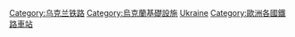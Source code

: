 {{commonscat|Train stations in Ukraine}}

[[Category:乌克兰铁路|Category:乌克兰铁路]]
[[Category:烏克蘭基礎設施|Category:烏克蘭基礎設施]]
[[Category:各國鐵路車站|Ukraine]]
[[Category:歐洲各國鐵路車站|Category:歐洲各國鐵路車站]]